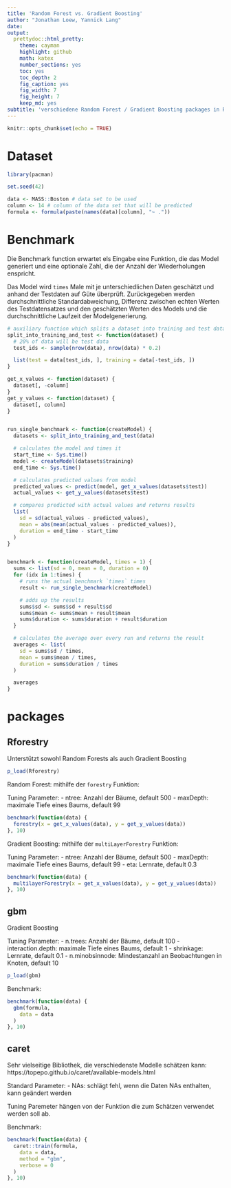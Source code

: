 ```yaml
---
title: 'Random Forest vs. Gradient Boosting'
author: "Jonathan Loew, Yannick Lang"
date: 
output:
  prettydoc::html_pretty:
    theme: cayman
    highlight: github
    math: katex
    number_sections: yes
    toc: yes
    toc_depth: 2
    fig_caption: yes
    fig_width: 7
    fig_height: 7
    keep_md: yes
subtitle: 'verschiedene Random Forest / Gradient Boosting packages in R'
---
```


```r
knitr::opts_chunk$set(echo = TRUE)
```

# Dataset
```r
library(pacman)

set.seed(42)

data <- MASS::Boston # data set to be used
column <- 14 # column of the data set that will be predicted
formula <- formula(paste(names(data)[column], "~ ."))
```

# Benchmark
Die Benchmark function erwartet els Eingabe eine Funktion, die das Model generiert und eine optionale Zahl, die der Anzahl der Wiederholungen enspricht.

Das Model wird `times` Male mit je unterschiedlichen Daten geschätzt und anhand der Testdaten auf Güte überprüft. Zurückgegeben werden durchschnittliche Standardabweichung, Differenz zwischen echten Werten des Testdatensatzes und den geschätzten Werten des Models und die durchschnittliche Laufzeit der Modelgenerierung.
```r
# auxiliary function which splits a dataset into training and test data
split_into_training_and_test <- function(dataset) {
  # 20% of data will be test data
  test_ids <- sample(nrow(data), nrow(data) * 0.2)

  list(test = data[test_ids, ], training = data[-test_ids, ])
}

get_x_values <- function(dataset) {
  dataset[, -column]
}
get_y_values <- function(dataset) {
  dataset[, column]
}


run_single_benchmark <- function(createModel) {
  datasets <- split_into_training_and_test(data)

  # calculates the model and times it
  start_time <- Sys.time()
  model <- createModel(datasets$training)
  end_time <- Sys.time()

  # calculates predicted values from model
  predicted_values <- predict(model, get_x_values(datasets$test))
  actual_values <- get_y_values(datasets$test)

  # compares predicted with actual values and returns results
  list(
    sd = sd(actual_values - predicted_values),
    mean = abs(mean(actual_values - predicted_values)),
    duration = end_time - start_time
  )
}


benchmark <- function(createModel, times = 1) {
  sums <- list(sd = 0, mean = 0, duration = 0)
  for (idx in 1:times) {
    # runs the actual benchmark `times` times
    result <- run_single_benchmark(createModel)

    # adds up the results
    sums$sd <- sums$sd + result$sd
    sums$mean <- sums$mean + result$mean
    sums$duration <- sums$duration + result$duration
  }

  # calculates the average over every run and returns the result
  averages <- list(
    sd = sums$sd / times,
    mean = sums$mean / times,
    duration = sums$duration / times
  )

  averages
}
```


# packages
## Rforestry
Unterstützt sowohl Random Forests als auch Gradient Boosting

```r
p_load(Rforestry)
```

Random Forest: mithilfe der `forestry` Funktion:

Tuning Parameter:
- ntree: Anzahl der Bäume, default 500
- maxDepth: maximale Tiefe eines Baums, default 99

```r
benchmark(function(data) {
  forestry(x = get_x_values(data), y = get_y_values(data))
}, 10)
```

Gradient Boosting: mithilfe der `multiLayerForestry` Funktion:

Tuning Parameter:
- ntree: Anzahl der Bäume, default 500
- maxDepth: maximale Tiefe eines Baums, default 99
- eta: Lernrate, default 0.3
```r
benchmark(function(data) {
  multilayerForestry(x = get_x_values(data), y = get_y_values(data))
}, 10)
```

## gbm
Gradient Boosting

Tuning Parameter:
- n.trees: Anzahl der Bäume, default 100
- interaction.depth: maximale Tiefe eines Baums, default 1
- shrinkage: Lernrate, default 0.1
- n.minobsinnode: Mindestanzahl an Beobachtungen in Knoten, default 10

```r
p_load(gbm)
```

Benchmark:
```r
benchmark(function(data) {
  gbm(formula,
    data = data
  )
}, 10)
```
 
## caret
Sehr vielseitige Bibliothek, die verschiedenste Modelle schätzen kann: https://topepo.github.io/caret/available-models.html

Standard Parameter:
- NAs: schlägt fehl, wenn die Daten NAs enthalten, kann geändert werden

Tuning Paremeter hängen von der Funktion die zum Schätzen verwendet werden soll ab.

Benchmark:
```r
benchmark(function(data) {
  caret::train(formula,
    data = data,
    method = "gbm",
    verbose = 0
  )
}, 10)
```
